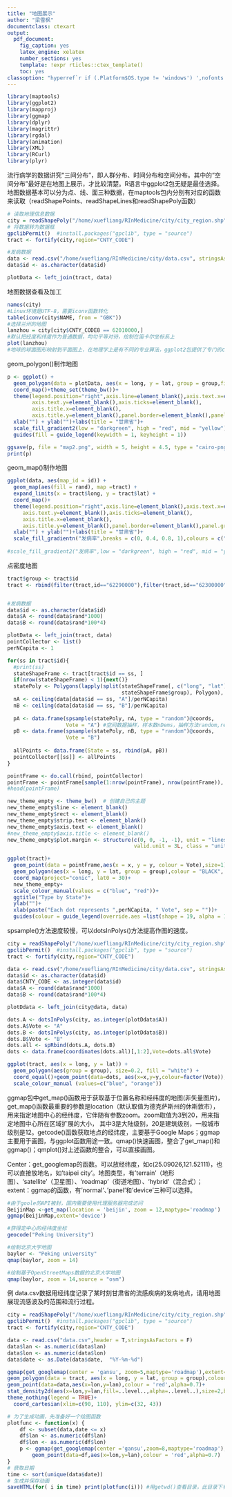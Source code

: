 ```yaml
---
title: "地图展示"
author: "梁雪枫"
documentclass: ctexart
output:
  pdf_document:
    fig_caption: yes
    latex_engine: xelatex
    number_sections: yes
    template: !expr rticles::ctex_template()
    toc: yes
classoption: "hyperref`r if (.Platform$OS.type != 'windows') ',nofonts'`"
---
```


```r
library(maptools)
library(ggplot2)
library(mapproj)
library(ggmap)
library(dplyr)
library(magrittr)
library(rgdal)
library(animation)
library(XML)
library(RCurl)
library(plyr)
```

流行病学的数据讲究“三间分布”，即人群分布、时间分布和空间分布。其中的“空间分布”最好是在地图上展示，才比较清楚。R语言中ggplot2包无疑是最佳选择。地图数据基本可以分为点、线、面三种数据，在maptools包内分别有对应的函数来读取（readShapePoints、readShapeLines和readShapePoly函数）

```r
# 读取地理信息数据
city = readShapePoly("/home/xuefliang/RInMedicine/city/city_region.shp")  
# 将数据转为数据框
gpclibPermit()  #install.packages("gpclib", type = "source")
tract <- fortify(city,region="CNTY_CODE")

#发病数据
data <- read.csv("/home/xuefliang/RInMedicine/city/data.csv", stringsAsFactors = FALSE)
data$id <- as.character(data$id)

plotData <- left_join(tract, data)
```

地图数据查看及加工
```r
names(city)
#Linux环境是UTF-8，需要iconv函数转化
table(iconv(city$NAME, from = "GBK"))
#选择兰州的地图
lanzhou = city[city$CNTY_CODE8 == 62010000,]
#默认把经度和纬度作为普通数据，均匀平等对待，绘制在笛卡尔坐标系上
plot(lanzhou)
#地球的球面图形映射到平面图上，在地理学上是有不同的专业算法，ggplot2包提供了专门的coord_map()函数
```

geom_polygon()制作地图
```r
p <- ggplot() +
  geom_polygon(data = plotData, aes(x = long, y = lat, group = group,fill = rand), color ="black", size = 0.25) +
  coord_map()+theme_set(theme_bw())+
  theme(legend.position="right",axis.line=element_blank(),axis.text.x=element_blank(),
        axis.text.y=element_blank(),axis.ticks=element_blank(),
        axis.title.x=element_blank(),
        axis.title.y=element_blank(),panel.border=element_blank(),panel.grid.major=element_line(colour=NA))+
  xlab("") + ylab("")+labs(title = "甘肃省")+
  scale_fill_gradient2(low = "darkgreen", high = "red", mid = "yellow")+
  guides(fill = guide_legend(keywidth = 1, keyheight = 1))

ggsave(p, file = "map2.png", width = 5, height = 4.5, type = "cairo-png")
print(p)
```

geom_map()制作地图
```r
ggplot(data, aes(map_id = id)) + 
  geom_map(aes(fill = rand), map =tract) +
  expand_limits(x = tract$long, y = tract$lat) +
  coord_map()+
  theme(legend.position="right",axis.line=element_blank(),axis.text.x=element_blank(),
     axis.text.y=element_blank(),axis.ticks=element_blank(),
     axis.title.x=element_blank(),
     axis.title.y=element_blank(),panel.border=element_blank(),panel.grid.major=element_line(colour=NA))+
  xlab("") + ylab("")+labs(title = "甘肃省")+
  scale_fill_gradientn("发病率",breaks = c(0, 0.4, 0.8, 1),colours = c("green","yellow","red"),space = "Lab")
  
#scale_fill_gradient2("发病率",low = "darkgreen", high = "red", mid = "yellow", midpoint = 0.5,space = "Lab",guide = )
```

点密度地图
```r
tract$group <- tract$id
tract <- rbind(filter(tract,id=="62290000"),filter(tract,id=="62300000"))


#发病数据
data$id <- as.character(data$id)
data$A <- round(data$rand*1000)
data$B <- round(data$rand*100*4)

plotData <- left_join(tract, data)
pointCollector <- list()
perNCapita <- 1

for(ss in tract$id){
  #print(ss)
  stateShapeFrame <- tract[tract$id == ss, ]
  if(nrow(stateShapeFrame) < 1){next()}
  statePoly <- Polygons(lapply(split(stateShapeFrame[, c("long", "lat")],
                                     stateShapeFrame$group), Polygon), ID = "b")
  nA <- ceiling(data[data$id == ss, "A"]/perNCapita)
  nB <- ceiling(data[data$id == ss, "B"]/perNCapita)
  
  pA <- data.frame(spsample(statePoly, nA, type = "random")@coords,
                   Vote = "A") #空间数据抽样，样本数nDems，抽样方法random,regular,stratified,nonaliged,hexagonal,clustered,Fibonacci
  pB <- data.frame(spsample(statePoly, nB, type = "random")@coords,
                   Vote = "B")
  
  allPoints <- data.frame(State = ss, rbind(pA, pB))
  pointCollector[[ss]] <- allPoints
}

pointFrame <- do.call(rbind, pointCollector)
pointFrame <- pointFrame[sample(1:nrow(pointFrame), nrow(pointFrame)), ]
#head(pointFrame)

new_theme_empty <- theme_bw()  # 创建自己的主题
new_theme_empty$line <- element_blank()
new_theme_empty$rect <- element_blank()
new_theme_empty$strip.text <- element_blank()
new_theme_empty$axis.text <- element_blank()
#new_theme_empty$axis.title <- element_blank()
new_theme_empty$plot.margin <- structure(c(0, 0, -1, -1), unit = "lines",
                                         valid.unit = 3L, class = "unit")

ggplot(tract)+
  geom_point(data = pointFrame,aes(x = x, y = y, colour = Vote),size=1)+
  geom_polygon(aes(x = long, y = lat, group = group),colour = "BLACK", fill = "transparent")+
  coord_map(project="conic", lat0 = 30)+
  new_theme_empty+
  scale_colour_manual(values = c("blue", "red"))+
  ggtitle("Type by State")+
  ylab("")+
  xlab(paste("Each dot represents ",perNCapita, " Vote", sep = ""))+
  guides(colour = guide_legend(override.aes =list(shape = 19, alpha = 1)))
```

spsample()方法速度较慢，可以dotsInPolys()方法提高作图的速度。
```r
city = readShapePoly("/home/xuefliang/RInMedicine/city/city_region.shp")  
gpclibPermit()  #install.packages("gpclib", type = "source")
tract <- fortify(city,region="CNTY_CODE")

data <- read.csv("/home/xuefliang/RInMedicine/city/data.csv", stringsAsFactors = FALSE)
data$id <- as.character(data$id)
data$CNTY_CODE <- as.integer(data$id)
data$A <- round(data$rand*1000)
data$B <- round(data$rand*100*4)

plotDdata <- left_join(city@data, data)

dots.A <- dotsInPolys(city, as.integer(plotDdata$A))
dots.A$Vote <- "A"
dots.B <- dotsInPolys(city, as.integer(plotDdata$B))
dots.B$Vote <- "B"
dots.all <- spRbind(dots.A, dots.B) 
dots <- data.frame(coordinates(dots.all)[,1:2],Vote=dots.all$Vote)

ggplot(tract, aes(x = long, y = lat)) + 
  geom_polygon(aes(group = group), size=0.2, fill = "white") + 
  coord_equal()+geom_point(data=dots, aes(x=x,y=y,colour=factor(Vote)), size=0.8)+
  scale_colour_manual (values=c("blue", "orange")) 
```

ggmap包中get_map()函数用于获取基于位置名称和经纬度的地图(非矢量图片)，get_map()函数最重要的参数是location（默认取值为德克萨斯州的休斯敦市），用来指定地图中心的经纬度，它伴随有参数zoom。zoom取值为3到20，用来指定地图中心所在区域扩展的大小， 其中3是大陆级别，20是建筑级别，一般城市级别是12。getcode()函数获取地点的经纬度，主要基于Google Maps；ggmap主要用于画图，与ggplot函数用途一致。qmap()快速画图，整合了get_map()和ggmap()；qmplot()对上述函数的整合，可以直接画图。

Center：get_googlemap的函数。可以放经纬度，如c(25.09026,121.52111)，也可以直接放地名，如'taipei city'。地图类型，有'terrain'（地形图）、'satellite'（卫星图）、'roadmap'（街道地图）、'hybrid'（混合式）；extent：ggmap的函数，有'normal'、'panel'和'device'三种可以选择。
```r
#由于goole的API被封，国内需要使用代理服务器完成访问
BeijinMap <-get_map(location = 'beijin', zoom = 12,maptype='roadmap')
ggmap(BeijinMap,extent='device')

#获得定中心的经纬度坐标
geocode("Peking University")

#绘制北京大学地图
baylor <- "Peking university"
qmap(baylor, zoom = 14)

#绘制基于OpenStreetMaps数据的北京大学地图
qmap(baylor, zoom = 14,source = "osm")
```

例 data.csv数据用经纬度记录了某时刻甘肃省的流感疾病的发病地点，请用地图展现流感波及的范围和流行过程。
```r
city = readShapePoly("/home/xuefliang/RInMedicine/city/city_region.shp")  
gpclibPermit()  #install.packages("gpclib", type = "source")
tract <- fortify(city,region="CNTY_CODE")

data <- read.csv("data.csv",header = T,stringsAsFactors = F)
data$lan <- as.numeric(data$lan)
data$lon <- as.numeric(data$lon)
data$date <- as.Date(data$date,  "%Y-%m-%d")

ggmap(get_googlemap(center = 'gansu', zoom=5,maptype='roadmap'),extent='device')+
geom_polygon(data = tract, aes(x = long, y = lat, group = group),colour="black",fill='grey' ,alpha = 0.2)+
geom_point(data=data,aes(x=lon,y=lan),colour = 'red',alpha=0.7)+
stat_density2d(aes(x=lon,y=lan,fill=..level..,alpha=..level..),size=2,bins=4,data=data,geom='polygon')+
theme_nothing(legend = TRUE)+
  coord_cartesian(xlim=c(90, 110), ylim=c(32, 43))
```

```r
# 为了生成动画，先准备好一个绘图函数
plotfunc <- function(x) {
    df <- subset(data,date <= x)
    df$lan <- as.numeric(df$lan)
    df$lon <- as.numeric(df$lon)
    p <- ggmap(get_googlemap(center ='gansu',zoom=8,maptype='roadmap'),,extent='device')+
        geom_point(data=df,aes(x=lon,y=lan),colour = 'red',alpha=0.7)
}
# 获取日期
time <- sort(unique(data$date))
# 生成并保存动画
saveHTML(for( i in time) print(plotfunc(i))) #用getwd()查看目录，此目录下有生成html文件
```



